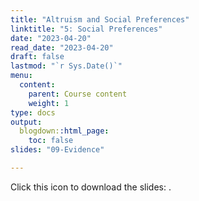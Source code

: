 ```yaml
---
title: "Altruism and Social Preferences"
linktitle: "5: Social Preferences"
date: "2023-04-20"
read_date: "2023-04-20"
draft: false
lastmod: "`r Sys.Date()`"
menu:
  content:
    parent: Course content
    weight: 1
type: docs
output:
  blogdown::html_page:
    toc: false
slides: "09-Evidence"

---
```


Click this icon to download the slides: [<i class="fas fa-file-download"></i>](/ps/EC404_Lecture6.pdf).
